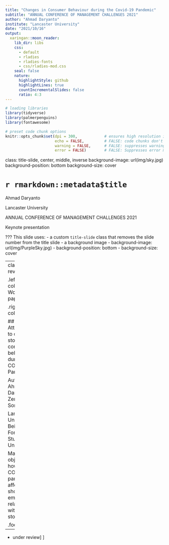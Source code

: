 ```yaml
---
title: "Changes in Consumer Behaviour during the Covid-19 Pandemic"
subtitle: "ANNUAL CONFERENCE OF MANAGEMENT CHALLENGES 2021"
author: "Ahmad Daryanto"
institute: "Lancaster University"
date: "2021/10/16"
output:
  xaringan::moon_reader:
    lib_dir: libs
    css:
      - default
      - rladies
      - rladies-fonts
      - css/rladies-mod.css
    seal: false
    nature:
      highlightStyle: github
      highlightLines: true
      countIncrementalSlides: false
      ratio: 4:3
---
```


```r
# loading libraries
library(tidyverse)
library(palmerpenguins)
library(fontawesome)

# preset code chunk options
knitr::opts_chunk$set(dpi = 300,            # ensures high resolution images
                      echo = FALSE,         # FALSE: code chunks don't show
                      warning = FALSE,      # FALSE: suppresses warning messages
                      error = FALSE)        # FALSE: Suppresses error messages
```

class: title-slide, center, middle, inverse
background-image: url(img/sky.jpg)
background-position: bottom
background-size: cover

# `r rmarkdown::metadata$title`

Ahmad Daryanto

Lancaster University

ANNUAL CONFERENCE OF MANAGEMENT CHALLENGES 2021

Keynote presentation

???
This slide uses:
- a custom `title-slide` class that removes the slide number from the title slide
- a background image
  - background-image: url(img/PurpleSky.jpg)
  - background-position: bottom
  - background-size: cover

---
class: reverse

.left-column[
# Working paper
]

.right-column[

## Attachment to offline stores and consumer behaviours during the COVID-19 Pandemic  

Authors: Ahmad Daryanto, Zening Song

Lancaster University, Beijing Foreign Studies University

Main objective: how the COVID-19 pandemic affects shoppers’ emotional relationship with offline stores

.footnote[

----
* under review]
]


